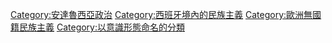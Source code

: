 {{Commons category}}
{{Category main}}
[[Category:安達魯西亞政治|Category:安達魯西亞政治]]
[[Category:西班牙境內的民族主義|Category:西班牙境內的民族主義]]
[[Category:歐洲無國籍民族主義|Category:歐洲無國籍民族主義]]
[[Category:以意識形態命名的分類|Category:以意識形態命名的分類]]